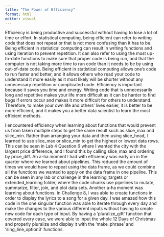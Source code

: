 ```yaml
---
title: "The Power of Efficiency"
format: html
editor: visual
---
```


Efficiency is being productive and successful without having to lose a lot of time or effort. In statistical computing, being efficient can refer to writing code that does not repeat or that is not more confusing than it has to be. Being efficient in statistical computing can result in writing functions and using iteration to prevent repetition. It can also refer to using the most up-to-date functions to make sure that proper code is being run, and that the computer is not taking more time to run code than it needs to be by using out-of-date code. Being efficient in statistical computing allows one's code to run faster and better, and it allows others who read your code to understand it more easily as it most likely will be shorter without any unnecessary repetition or complicated code. Efficiency is important because it saves you time and energy. Writing code that is unnecessarily long and repetitive makes your life more difficult as it can be harder to find bugs if errors occur and makes it more difficult for others to understand. Therefore, to make your own life and others' lives easier, it is better to be more efficient, and it makes you a better data scientist to learn the most efficient methods.

I encountered efficiency when learning about functions that would prevent us from taken multiple steps to get the same result such as slice_max and slice_min. Rather than arranging your data and then using slice_head, I learned to use slice_max or slice_min to get the highest or lowest data rows. This can be seen in Lab 4 Question 6 where I wanted the city with the largest price difference, and I found this by calling slice_max and ordering by price_diff. An a-ha moment I had with efficiency was early on in the quarter where we learned about pipelines. This reduced the amount of times we would have to repeat using the data frame, as we could combine all the functions we wanted to apply on the data frame in one pipeline. This can be seen in any lab or challenge in the learning_targets or extended_learning folder, where the code chunks use pipelines to mutate, summarize, filter, join, and plot data sets. Another a-ha moment was learning about functions. In Challenge 8, I was able to create functions in order to display the lyrics to a song for a given day. I was amazed how this code in the one singular function was able to iterate through every day and make the changes to the various different inputs without having to create new code for each type of input. By having a 'pluralize_gift' function that covered every case, we were able to input the whole 12 Days of Christmas and properly pluralize and display it with the 'make_phrase' and 'sing_line_option3' functions.
